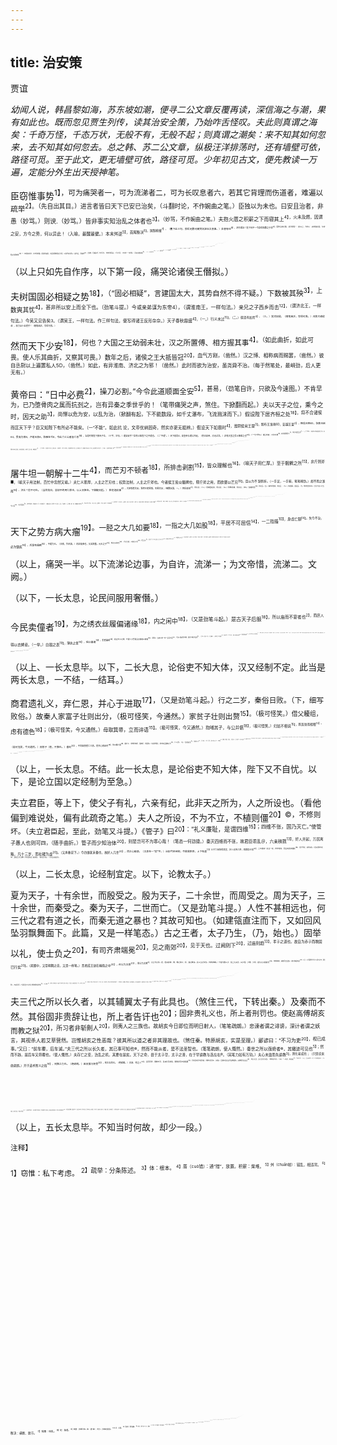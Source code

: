 ```yaml
---
---
---
```

title: 治安策
---



贾谊

*幼闻人说，韩昌黎如海，苏东坡如潮，便寻二公文章反覆再读，深信海之与潮，果有如此也。既而忽见贾生列传，读其治安全策，乃始咋舌怪叹。夫此则真谓之海矣：千奇万怪，千态万状，无般不有，无般不起；则真谓之潮矣：来不知其如何忽来，去不知其如何忽去。总之韩、苏二公文章，纵极汪洋排荡时，还有墙壁可依，路径可觅。至于此文，更无墙壁可依，路径可觅。少年初见古文，便先教读一万遍，定能分外生出天授神笔。*

臣窃惟事势<sup>1】，可为痛哭者一，可为流涕者二，可为长叹息者六，若其它背理而伤道者，难遍以疏举<sup>2】。（先自出其目。）进言者皆曰天下已安已治矣，（斗翻时论，不作婉曲之笔。）臣独以为未也。曰安且治者，非愚（妙骂。）则谀.（妙骂。）皆非事实知治乱之体者也<sup>3】。（妙骂，不作婉曲之笔。）夫抱火厝之积薪之下而寝其上<sup>4】，火未及燃，因谓之安，方今之势，何以异此！（入喻，最醒最健。）本末舛逆<sup>5】，首尾衡决<sup>6】，国制抢攘<sup>7】，（叠下此三句，即后无数可痛哭流涕长太息事。）非甚有纪<sup>8】，胡可谓治！陛下何不一令臣得孰数之于前<sup>9】，因陈治安之策，试详择焉！（此以上，为序。）
夫射猎之娱，与安危之机孰急<sup>10】？（恭俭如文帝，乃不免射猎。然此非谏猎，乃是请得射猎之少间，以自毕其说也。）使为治，劳智虑<sup>11】，苦身体，乏钟鼓之乐，勿为可也。（笔势轩翥而起。）乐与今同，（四字妙！一何轩翥。）而加之诸侯轨道<sup>12】，（一。）兵革不动<sup>13】3，（二。）民保首领<sup>14】，（三。）匈奴宾服<sup>15】，（四。）四荒乡风<sup>16】，（五。）百姓素朴，（六。）狱讼衰息。（七。）大数既得<sup>17】，则天下顺治，（八。）海内之气，清和咸理<sup>13】，（九。）生为明帝，没有明神<sup>19】，（十。）名誉之美，垂于无穷。（十一。）礼祖有功而宗有德<sup>20】，使顾成之庙称为太宗<sup>20】，上配太祖<sup>2】，与汉亡极<sup>2】。（十二。此十二句，皆承“乐与今同”“而加之”，成一句。）建久安之势，成长治之业，以承祖庙<sup>20】，以奉六亲<sup>2】，至孝也；（重将十二句结束作三段。此一段。）以幸天下<sup>20】，以育群生<sup>2】，至仁也；（此二段。）立经陈纪，轻重同得<sup>20】，后可以为万世法程<sup>3】，虽有愚幼不肖之嗣<sup>3】，犹得蒙业而安，至明也。（此三段。）以陛下之明达，（此句，许陛下。）因使少知治体者得佐下风<sup>3】，致此非难也。（此句，自许。）其具可素陈于前<sup>3】，愿幸无忽。（序已毕。下特恐忽之，故再高自许。）臣谨稽之天地<sup>5】，验之往古，按之当今之务，日夜念此至孰也<sup>5】，虽使禹舜复生，为陛下计，亡以易此。

（以上只如先自作序，以下第一段，痛哭论诸侯王僭拟。）

夫树国固必相疑之势<sup>18】，（“固必相疑”，言建国太大，其势自然不得不疑。）下数被其殃<sup>3】，上数爽其忧<sup>4】，甚非所以安上而全下也。（劲笔斗提。）今或亲弟谋为东帝4），（谓淮南王，一样句法。）亲兄之子西乡而击<sup>12】，（谓济北王，一样句法。）今吴又见告矣3。（谓吴王，一样句法。作三样句法，便写得诸王反形杂杂。）天子春秋鼎盛<sup>4】，（一。）行义未过<sup>15】，（二。）德泽有加焉<sup>4】，（三。）犹尚如是，（随笔曲折，写得可畏。）况莫大诸侯<sup>4】，权力且十此者乎！（随笔曲折，写得可畏。）

然而天下少安<sup>18】，何也？大国之王幼弱未壮，汉之所置傅、相方握其事<sup>4】。（如此曲折，如此可畏。使人乐其曲折，又察其可畏。）数年之后，诸侯之王大抵皆冠<sup>20】，血气方刚，（凿然。）汉之博、相称病而赐罢，（凿然。）彼自丞尉以上遍置私人5D，（凿然。）如此，有异淮南、济北之为邪！（凿然。）此时而欲为治安，虽尧舜不治。（每于然笔处，最峭劲，后人更无有。）

黄帝曰：“日中必费<sup>2】，操刀必割。”今令此道顺面全安<sup>5】，甚易，（劲笔自许，只欲及今速图。）不肯早为，已乃堕骨肉之属而抗刭之，岂有异秦之季世乎的！（笔带痛哭之声，煞住。下掀翻而起。）夫以天子之位，乘今之时，因天之助<sup>3】，尚惮以危为安，以乱为治，（掀翻有起，下不能数段，如千丈瀑布，飞流溅沫而下。）假设陛下居齐桓之处<sup>18】，将不合诸侯而匡天下乎？臣又知陛下有所必不能矣。（一“不能”。如此抗
论，文帝优纳固奇，然实亦更无抵辨。）假设天下如曩时<sup>4】，淮阴侯尚王楚<sup>3】，黥布王淮南6D，彭越王梁<sup>2】，韩信王韩63，张敖王赵64，贯高为相6，卢绾王燕6，陈豨在代6，令此六七公者皆亡恙<sup>18】，当是时而陛下即天子位，（十字，冷句。）能自安乎？臣有以知陛下之不能也。（二“不能”。）天下殺乱6，高皇帝与诸公并起，（忽论高帝，亦无过文。）非有仄室之势以豫席之也<sup>20】。（一“也”押句。）诸公幸者，乃为中涓<sup>11】，其次虚得舍人<sup>7】，材之不逮至远也<sup>7】。（二“也”押句。）高皇帝以明圣威武即天子位，割膏腴之地以王诸公，多者百余城，少者乃三四十县，德至渥也<sup>14】，（三“也”押句。）然其后十年之间，反者九起7。（引高帝毕。）陛下之与诸公，非亲角材而臣之也四，又非身封王之也，自高皇帝不能以是一岁为安，故臣知陛下之不能也。（三“不能”。）然尚有可诿者，日疏<sup>18】，臣请试言其亲者<sup>19】。（此又忽作过文。）假令悼惠王王齐8，元王王楚，中子王赵，幽王王淮阳8，共王王梁，灵王王燕<sup>6】，厉王王淮南<sup>4】，六七贵人皆无恙，当是时陛下即位，能为治乎？（有意无意，谓与前同亦得，谓不与前同亦得。）臣又知陛下之不能也。（四“不能”，煞住。下掀翻再起。）若此诸王，虽名为臣，实皆有布衣昆弟之心，（句。说诸王心事，可畏也。）虑亡不帝制而天子自为者。（句。说诸王所为，可畏也。）擅爵人，（细细写，一。）赦死罪，（二。）甚者或戴黄屋<sup>20】，（三。）汉法令非行也<sup>3】。虽行不轨如厉王者，令之不肯听，召之安可致乎！（四。）幸而来至，法安可得加！（五。）动一亲戚，天下圜视而起<sup>3】，陛下之臣虽有悍如冯敬者<sup>20】，适启其口<sup>5】，匕首已陷其匈矣<sup>16】。（五句，细写天子“自为”句，此又细写第五句。）陛下虽贤，谁与领此？故疏者必危，亲者必乱，已然之效也<sup>18】。（再煞住。下掀翻再起。）其异姓负强而动者，汉已幸胜之矣，（随笔曲折。）又不易其所以然<sup>2】。同姓袭是迹而动<sup>18】，既有征矣圃。（随笔曲折。）其势尽又复然，殃祸不变，未知所移<sup>18】，（随笔曲折。）明帝处之尚不能以安，后世将如之何！（随笔曲折。）

屠牛坦一朝解十二牛<sup>4】，而芒刃不顿者<sup>18】，所排击剥割<sup>15】，皆众理解也<sup>16】。（喻天子用仁厚。）至于髋髀之所<sup>15】，非斤则斧■，（喻天子用法制，百忙中忽然又喻。）夫仁义恩厚，人主之芒刃也；权势法制，人主之斤斧也。今诸侯王皆众髓髀也，释斤斧之用，而欲婴以芒刃<sup>19】，臣以为不
缺则折。（一手议，一手喻，笔笔峭劲。）胡不用之淮南<sup>18】、济北？势不可也。（当百抢白，言胡不终用仁厚也，以上又煞住。下掀翻又起。）
臣窃迹前事<sup>4】，大抵强者先反，淮阴王楚最强，则最先反；（细数反国，一。）韩信依胡<sup>11】，则又反；（二。）贯高因赵资，则又反；（三。）陈稀兵精，则又反；（四。）彭越用梁<sup>15】，则又反。（五。）黥布用淮南，则又反；（六。）卢绾最弱，最后反。（七。笔态拉拉杂杂。）长沙乃在二万五千户耳<sup>14】，功少而最完<sup>15】，势疏而最忠，非独性异人也，亦形势然也。（细数反围，忽带写一不反者，反复，乃益明。）曩令樊、郦、绛、灌据数十城而王<sup>14】，今虽以残亡可也四。（承上七国，反复甚明。）令信、越之伦，列为彻侯而居<sup>1】，虽至今存可也。（此承“长沙”，反复甚明。）然则天下之大计可知已。（劲笔一总。）欲诸王之皆忠附，则莫若令如长沙王；欲臣子之勿葅醢<sup>18】，则莫若令如樊、郦等；（再煞住。下掀翻再起。）欲天下之治安，莫若众建诸侯而少其力。（劲笔斗起。）力少则易使以义<sup>18】，国小则亡邪心。令海内之势，如身之使臂，臂之使指，莫不制从<sup>20】，诸侯之君，不敢有异心，辐凑并进而归命天子<sup>12】，虽在细民，且知其安，故天下咸知陛下之明。（“天下威知明”，一。）割地定制，令齐、赵、楚各为若干国，使悼惠王、幽王、元王之子孙毕以次各受祖之分地，地尽而止，及燕、梁它国皆然。其分地众而子孙少者，建以为国，空而置之，须其子孙生者<sup>13】，举使君之<sup>15】。诸侯之地其削颇人汉者<sup>18】，为徙其侯国及封其子孙也<sup>17】，所以数偿之四，一寸之地，一人之众，天下无所利焉，诚以定治而已，故天下咸知陛下之廉。（“天下咸知廉”，二。）地制一定，宗室子孙莫虑不王，下无倍畔之心园，上无诛伐之志，故天下咸知陛下之仁。（“天下咸知仁”，三。）法立而不犯，令行而不逆，贯高、利几之谋不生<sup>14】，柴奇、开章之计不萌<sup>20】，（二人，与淮南反者。）细民乡善，大臣致顺®，故天下咸知陛下之义。（“天下威知义”，四。）卧赤子天下之上而安母，植遗腹<sup>18】，朝委裘<sup>2】，而天下不乱，当时大治，后世诵圣<sup>14】。（“后世诵圣”，五。）一动而五业附®，陛下谁惮而久不为此。（又然住。）

天下之势方病大瘤<sup>19】。一胫之大几如要<sup>18】，一指之大几如股<sup>18】，平居不可屈信<sup>14】，一二指搐<sup>10】，身虑亡聊<sup>14】。失今不治，必为锢疾<sup>18】，后虽有扁鹊<sup>16】，不能为已。（又喻，作余波。）病非徒瘴也，又苦跌盭。元王之子<sup>10】，帝之从弟也<sup>16】；今之王者，从弟之子也<sup>18】。惠王之子<sup>3】，亲兄子也；今之王者，兄子之子也<sup>20】。亲者或亡分地以安天下<sup>12】，疏者或制大权以偪天子<sup>5】，臣故曰非徒病瘇也，又苦蹊整。（又喻，再作余波。）可痛哭者，此病是也。（后世五等诸侯论，及封建诸论，俱从此翻出。然皆有其议论，无其笔墨。信乎！无墙壁可依，无路径可觅。）

（以上，痛哭一半。以下流涕论边事，为自许，流涕一；为文帝惜，流涕二。文阙。）

（以下，一长太息，论民间服用奢僭。）

今民卖僮者<sup>19】，为之绣衣丝履偏诸缘<sup>18】，内之闲中<sup>18】，（又是劲笔斗起。）是古天子后服<sup>18】，所以庙而不宴者也<sup>2】，而庶人得以衣婢妾。（一举。）白縠之表<sup>19】，薄纨之里<sup>18】，缉以偏诸<sup>14】，美者黼绣<sup>18】，是古天子之服，今富人大贾嘉会召客者以被墙<sup>16】。（再举。）古者以奉一帝一后而节适<sup>14】，今庶人屋壁得为帝服，倡优下贱得为后饰<sup>6】，（三举。只是一句，凡三番举，）然而天下不屈者<sup>14】，殆未有也。（笔一落。）且帝之身自衣皂绨<sup>14】，而富民墙屋被文绣<sup>10】；天子之后以缘其领，庶人糵妾缘其履<sup>18】；（一笔既落，却又再举，只是心甚不然，故也。）此臣所谓舛也。（笔又落。）夫百人作之不能衣一人，欲天下亡寒，胡可得也？（疏奇笔。）一人耕之，十人聚而食之，欲天下无饥，不可得也。（疏奇笔。）饥寒切于民之肌肤，欲其无为奸邪，不可得也。（疏奇之甚，不必多笔。）国已屈矣，盗贼直须时耳四，（妙！）然而献计者曰“毋动”
<sup>17】，（真有此一辈人，此一辈语。）为大耳<sup>18】。（此特大言耳。）夫俗至大不敬也<sup>18】，至亡等也<sup>18】，至冒上也<sup>18】，进计者犹曰“毋为”
<sup>15】，可为长太息者此也。

（以上、一长太息毕。以下，二长大息，论俗吏不知大体，汉又经制不定。此当是两长太息，一不结，一结耳。）

商君遗礼义，弃仁恩，并心于进取<sup>17】，（又是劲笔斗起。）行之二岁，秦俗日败。（下，细写败俗。）故秦人家富子壮则出分，（极可怪笑，今通然。）家贫子壮则出赘<sup>15】。（极可怪笑。）借父耰组，虑有德色<sup>18】；（极可怪笑，今又通然。）母取箕帚，立而谇语<sup>15】。（极可怪笑，今又通然。）抱哺其子，与公并倨<sup>18】，（极可怪笑。）妇姑不相说<sup>15】，则反唇而相稽<sup>13】。（极可怪笑，今又通然。）其慈子（慈，不教也。）耆利<sup>20】，不同禽兽者亡几耳。然并心而赴时<sup>18】，犹曰蹶六国<sup>18】，兼天下。（劲笔作曲折，最曲折，却最劲。）功成求得矣，终不知反廉愧之节<sup>19】，仁义之厚。（句。）信并兼之法<sup>11】，遂进取之业<sup>18】，天下大败；（句。下五句，注此“大败”二字。）众掩寡<sup>19】，智欺愚，勇威怯，壮凌衰，，其乱至矣。（天下大败也。）是以大贤起之<sup>19】，威震海内，德从天下<sup>19】（煞上秦俗之败，以下转笔，言不意汉终仍之。）曩之为秦者，今转而为汉矣。然其遗风余俗，犹尚未改。（转笔只是劲。）今世以侈靡相竞<sup>17】，而上亡制度，弃礼谊®，捐廉耻，日甚，可谓月异而岁不同矣。（“月异而岁不同”，只是写“日甚”。）逐利不耳，虑非顾行也，（只计利与否耳，其念虑不顾行之善恶也。写极，下皆细细写极。）今其甚者杀父兄矣。（一。）盗者剟寝户之帘<sup>19】，（二。）搴两庙之器，（三。）白昼大都之中剽吏而夺之金<sup>4】。（四。）矫伪者出几十万石粟<sup>20】，（五，几，将及也。）赋六百余万钱乘传而行郡国，（六。）此其无行义之尤至者也。（一句煞。）而大臣特以簿书不报<sup>20】，期会之间，以为大故。（以细故为大故，千古同笑。）至于俗流失®，世败坏，因恬而不知怪<sup>19】，虑不动于耳目，以为是适然耳<sup>20】。（千古同笑。）夫移风易俗，使天下回心而乡道，类非俗吏之所能为也<sup>20】，（竟骂大臣是俗吏。）俗吏之所务，在于刀笔筐箧<sup>20】，而不知大体。（确，确。何足骂？何足杀？）陛下又不自忧，窃为陛下惜之。（独责文帝，妙！便隐隐是自许，想此已是一太息。）

（以上，一长太息。不结。此一长太息，是论俗吏不知大体，陛下又不自忧。以下，是论立国以定经制为至急。）

夫立君臣，等上下，使父子有礼，六亲有纪，此非天之所为，人之所设也。（看他偏到难说处，偏有此疏奇之笔。）夫人之所设，不为不立，不植则僵<sup>20】©，不修则坏。（夫立君臣起，至此，劲笔又斗提。）《管子》曰<sup>20】：“礼义廉耻，是谓四维<sup>15】；四维不张，国乃灭亡。”使管子愚人也则可四，（随手曲折。）管子而少知治体<sup>20】，则是岂可不为寒心哉！（笔态一何劲捷。）秦灭四维而不张，故君臣乖乱＠，六亲秧戮<sup>13】，奸人并起，万民离叛，凡十三岁，而社稷为虚<sup>20】。（又承秦说下。）今四维犹未备也，故奸人几幸<sup>20】，而众心疑惑。（太息在一“犹”字。）岂如今定经制，令君君臣臣，上下有差<sup>13】父子六亲各得其宜，奸人无所几幸，而群臣众信<sup>20】，上不疑惑！此业一定，世世常安，而后有所持循矣<sup>18】。（及今早定，其利如此。）若夫经制不定<sup>18】，是犹度江河亡维楫，中流而遇风波，船必覆矣。（喻不及今旱定。）可为长太息者此也。

（以上，二长太息，论经制宜定。以下，论教太子。）

夏为天子，十有余世，而殷受之。殷为天子，二十余世，而周受之。周为天子，三十余世，而秦受之。秦为天子，二世而亡。（又是劲笔斗提。）人性不甚相远也，何三代之君有道之长，而秦无道之暴也？其故可知也。（如建瓴直注而下，又如回风坠羽飘舞面下。此篇，又是一样笔态。）古之王者，太子乃生，（乃，始也。）固举以礼，使士负之<sup>20】，有司齐肃端冕<sup>20】，见之南郊<sup>20】，见于天也。过阙则下<sup>20】，过庙则趋<sup>13】，孝子之道也。故自为赤子而教固已行矣<sup>20】。（疏朝中，又带翔舞之态，又是一样笔。）昔者成王幼在襁抱之中<sup>20】，召公为太保<sup>20】，周公为太傅<sup>2】，太公为太师。保，保其身体；傅，傅之德义；师，道之教训。此三公之职也。（笔笔疏朗。）于是为置三少，皆上大夫也，曰少保、少傅，少师，是与太子宴者也<sup>20】。（笔笔疏朗，如随手自注然。）故乃孩提有识<sup>20】.三公、三少固明孝仁礼义以道习之四，逐去邪人，不使见恶行。于是皆选天下之端士孝悌博闻有道术者<sup>14】，以卫翼之<sup>19】，使与太子居处出入。故太子乃生而见正事，闻正言，行正道，左右前后皆正人也。夫习与正人居之<sup>14】，不能毋正，犹生长于齐不能不齐言也；习与不正人居之，不能毋不正，犹生长于楚之地不能不楚言也。（一何疏朗之至，意所欲说，笔随自到，后贤多读如此文，岂复有关膈之病耶？）故择其所書，必先受业，乃得尝之<sup>20】；择其所乐，必先有习，乃得为之。孔子曰：“少成若天性<sup>20】，习贯成自然<sup>2】。”（此一段，“太子少时”。）及太子少长，知妃色<sup>20】，则人于学。学者，所学之官也<sup>20】。（随手自注。）《学礼》曰：“帝入东学，上亲而贵仁■，则亲疏有序而恩相及矣；帝入南学，上齿而贵信，则长幼有差而民不诬矣，帝入西学，上贤而贵德，则圣知在位而功不遗矣；帝入北学，上贵而尊爵，则贵贱有等而下不除矣；帝入太学，承师问道<sup>20】，退习而考于太傅<sup>2】，太傅罚其不则而匡其不及<sup>18】，则德智长而治道得矣。此五学者既成于上，则百姓黎民化辑于下矣。
<sup>20】”（只是疏朗。此一段，“太子少长时”。）及太子既冠成人，免于保、傅之严，则有记过之史<sup>20】，彻膳之宰＠，进善之旌＠，诽谤之木<sup>18】，敢谏之鼓<sup>20】。瞽史诵诗，工诵箴谏＠，大夫进谋，士传民语，习与智长<sup>20】，故切而不魏®；化与心成，故中道若性<sup>20】。（只是疏蚏。此一段，太子“既冠成人”。）三代之礼，春朝朝日四，秋暮夕月四，所以明有敬也；春秋人学，坐国老，执酱而亲馈之<sup>20】，所以明有孝也；行以鸾和<sup>20】，步中《采齐》，趣中《肆夏》<sup>18】，所以明有度也其于禽兽，见其生不食其肉，闻其声不食其肉，故远庖厨，所以长恩<sup>15】，且明有仁也。

夫三代之所以长久者，以其辅翼太子有此具也。（煞住三代，下转出秦。）及秦而不然。其俗固非贵辞让也，所上者告讦也<sup>20】；固非贵礼义也，所上者刑罚也。使赵高傅胡亥而教之狱<sup>20】，所习者非斩劓人<sup>20】，则夷人之三族也。故胡亥今日即位而明日射人，（笔笔疏朗。）忠谏者谓之诽谤，深计者谓之妖言，其视杀人若艾草营然。岂惟胡亥之性恶哉？彼其所以道之者非其理故也。（煞住秦。特原胡亥，实是至理。）鄙谚曰：“不习为吏<sup>20】，视已成事。”又曰：“前车覆，后车诚。”夫三代之所以长久者，其已事可知也®，然而不能从者，是不法圣智也。（笔笔疏朗，使人慨然。）秦世之所以亟绝者®，其辙迹可见也<sup>5】；然而不韪，是后车又将覆也。（使人慨然。）夫存亡之变，治乱之机，其要在是矣。天下之命，县于太子행，太子之善，在于早谕教与选左右®。（其笔力如有万钧。）夫心未滥而先谕教<sup>3】，则化易成也；（只是说来绝疏朗。）开于道术智义之指<sup>19】，则教之力也。（绝疏朗。）若其服习积贯<sup>20】，则左右而已。（绝疏朗。）夫胡、粤之人<sup>20】，生而同声，耆欲不异，及其长而成俗，累数译而不能相通<sup>14】，行有虽死而不相为者，则教习然也®。（又喻。）臣故日选左右早谕教最急。夫教得而左右正<sup>18】，则太子正矣，太子正而天下定矣。（笔笔有万钧力。）书曰：“一人有庆，兆民赖之<sup>2】。”此时务也。
（以上，三长太息毕。以下，论当审定取舍。）
凡人之智，能见已然，不能见将然<sup>18】。（又是劲笔斗提。）夫礼者禁于将然之前，而法者禁于已然之后，是故法之所用易见，而礼之所为生难知也<sup>18】。（此篇又作最晓畅、最斩截之笔。）若夫庆赏以劝善，刑罚以惩恶，先王执此之政，坚如金石，行此之令，信如四时，据此之公，无私如
天地耳，岂顾不用哉器？（随手作如许大折。）然而曰礼云礼云者，贵绝恶于未萌，而起教于微眇<sup>20】，使民日迁善远罪，而不自知也。（大折大落，笔力斩然。）孔子曰：“听讼<sup>18】，吾犹人也，必也使毋讼乎！”为人主计者，莫如先审取舍<sup>20】；取舍之极定于内<sup>18】，而安危之萌应于外矣。（一路行文，如已完，如又未完，滚滚随手而出。）安者非一日而安也，危者非一日而危也，皆以积渐然<sup>20】，不可不察也。（上言取舍定而安危应，今先承“安危”，下又承“取舍”，总皆随手滚滚而出之文。）人主之所积，在其取舍。以札义治之者，积礼义；以刑罚治之者，积刑罚。刑罚积而民怨背<sup>13】，礼义积而民和亲。（斩斩截截，最为晓畅！）故世主欲民之善同，而所以使民善者或异<sup>13】。或道之以德教<sup>18】，或驱之以法令。道之以德教者，德教洽而民气乐®；驱之以法令者，法令极而民风哀<sup>13】。哀乐之感，祸福之应也。（斩斩截截，最为晓畅。）秦王之欲尊宗庙而安子孙，与汤武同，然而汤武广大其德行，六七百岁而弗失，秦王治天下，十余岁则大败。此无它故矣，汤武之定取舍审而秦王之定取舍不审矣<sup>15】。（只是不审，妙！妙！）夫天下，大器也。今人之置器，置诸安处则安，置诸危处则危。天下之情与器亡以异，在天子之所置之。汤武置天下于仁义礼乐，而德泽洽<sup>10】，禽兽草木广裕<sup>18】，德被蛮貊四夷<sup>15】，累子孙数十世<sup>15】，此天下所共闻也。（“共闻”，妙！）秦王置天下于法令刑罚，德泽亡一有，而怨毒盈于世，下憎恶之如仇雠，祸几及身，子孙诛绝，此天下之所共见也。（“共见”，妙！最晓畅，最斩裁。）是非其明效大验邪！（已结过。下更切嘱，作余波。）人之言曰：“听言之道，必以其事观之，则言者莫敢妄言。”今或言礼谊之不如法令，教化之不如刑罚，人主胡不引殷、周、秦事以观之也？
（以上，四长太息毕。以下，论优礼大臣。）
人主之尊譬如堂，群臣如陛<sup>2】，众庶如地。故陛九级上，廉远地<sup>18】，则堂高；陛亡级，廉近地，则堂卑<sup>16】。高者难攀，卑者易陵<sup>18】，理势然也。（又是劲笔斗提。）故古者圣王，制为等列，内有公卿大夫士，外有公侯伯子男，然后有官师小吏，延及庶人，等级分明，而天子加焉<sup>18】，故其尊不可及也。（此篇，又多作重叠周折之笔，却如逐段并不可少。）里谚曰<sup>18】：“欲投鼠而忌器。”此善喻也。鼠近于器，尚惮不投，恐伤其器，况
于贵臣之近主乎！（随手入喻。）廉耻节礼以治君子，故有赐死而亡戮辱<sup>18】。是以黥劓之罪不及大夫，以其离主上不远也。（逐段如了如不了。）礼不敢齿君之路马<sup>20】，蹴其刍者有罚<sup>13】；见君之几杖则起，遭君之乘车则下四，入正门则趋；君之宠臣虽或有过，刑戮之罪不加其身者，尊君之故也。此所以为主上豫远不敬也<sup>18】，所以体貌大臣而厉其节也<sup>18】。（逐段如了不了，皆作重叠周折之文。连用“所以”字作态。）今自王侯三公之贵<sup>20】，皆天子之所改容而礼之也，古天子之所谓伯父、伯舅也，而令与众庶同黥、劓、髡、刖、笞、码、弃世之法，然则堂不亡陛乎？被戮辱者不泰迫乎<sup>10】？廉耻不行，大臣无乃握重权、大官而有徒隶亡耻之心乎（连用“乎”字作态，笔笔如了不了。）夫望夷之事<sup>20】，二世见当以重法者<sup>10】，投鼠不忌器之习也<sup>18】。（随手忽入秦二世。）
臣闻之，履虽鲜不加于枕<sup>16】，冠虽敝不以苴履<sup>18】。夫尝已在贵宠之位，天子改容而体貌之矣，吏民尝俯伏以敬畏之矣，今而有过，帝令废之可也，退之可也，赐之死可也，灭之可也；若夫束缚之，系渠之，输之司寇，编之徒官<sup>18】，司寇小吏置骂而榜笞之<sup>3】，殆非所以令众庶见也。，（笔笔如了不了，连用“矣”字，连用“可也”字，连用“之”字，作态。）夫卑贱者习知尊贵者之一旦吾亦乃可以加此也，非所以习天下也<sup>20】，非尊尊贵贵之化也四。夫天子之所尝敬<sup>18】，众庶之所尝宠，死面死耳，贱人安宜得如此顿辱之哉<sup>10】！（如了不了，连用“非”字作态。）
豫让事中行之君，智伯伐而灭之<sup>19】，移事智伯。及赵灭智伯，豫让衅面吞炭<sup>13】，必报襄子<sup>19】，五起而不中。人问豫子<sup>20】，豫子曰：“中行众人畜我<sup>20】，我故众人事之；智伯国士遇我®，我故国士报之。”故此一豫让也，反君事仇，行若狗彘，已而抗节致忠，行出乎列士，人主使然也。（随手忽入豫让。）故主上遇其大臣如遇犬马，彼将犬马自为也；如遇官徒，彼将官徒自为也。顽顿无耻的，集诟（音歌后。）亡节<sup>20】，廉耻不立，且不自好，苟若而可<sup>10】，故见利则逝<sup>2】，见便则夺。主上有败，则因而挺之矣®；主上有患，则吾苟免而己<sup>17】，立而观之耳；有便我身者，则欺卖而利之耳<sup>2】。人主将何便于此？（为人臣，岂宜有此？然描写尽情，最是耸听。）群下至众®，而主上至少也，所托财器职业者粹于群下也<sup>18】。俱亡耻，俱苟妄<sup>20】，则主上最病<sup>20】。（重重叠叠，周周折折，
只是刑不至大夫一句，却说出如许多事情。）故古者礼不及庶人，刑不至大夫，所以厉宠臣之节也。古者大臣有坐不廉而废者<sup>20】，不谓不廉，曰：“簠簋不饰<sup>13】；”汙坐秽淫乱男女亡别者，不曰汙秽，曰：“帷薄不修<sup>17】。”坐罢软不胜任者<sup>20】，不谓罢软，曰：“下官不职<sup>2】。”故贵大臣定有其罪矣，犹未斥然正以呼之也®，尚迁就而为之讳也。（周周折折，写得最尽。）故其在大谴大何之域者<sup>2】，闻谴何则白冠牦缨，盘水加剑，造请室而请罪耳，上不执缚系引而行也。其有中罪者，闻命而自弛，上不使人颈戾而加也。其有大罪者，闻命则北面再拜，跪而自裁<sup>20】，上不使捽抑而刑之也<sup>18】，曰：“子大夫自有过耳！吾遇子有礼矣。”（周周折折，写得最尽。）遇之有礼，故群臣自喜，婴以廉耻<sup>18】，故人矜节行<sup>15】。上设廉耻礼义以遇其臣，而臣不以节行报其上者，则非人类也。故化成俗定<sup>20】，则为人臣者主耳忘身®，国耳忘家，公耳忘私，利不苟就，害不苟去，唯义所在<sup>20】。上之化也，故父兄之臣诚死宗庙<sup>19】、法度之臣诚死社稷<sup>18】，辅翼之臣诚死君上，守圆扞敌之臣诚死城郭封疆＠。故曰圣人有金城者，比物此志也。彼且为我死，故吾得与之俱生；彼且为我亡，故吾得与之俱存；夫将为我危，故吾得与之皆安。顾行面忘利<sup>15】，守节而仗义，故可以托不御之权<sup>18】，可以寄六尺之孤。此厉廉耻行礼谊之所致也，主上何丧焉！（前曰主上“最病”，此曰主上“何丧”焉，使自决择也。）此之不为.而顾彼之久行®，故日可为长太息者此也。

（以上，五长太息毕。不知当时何故，却少一段。）

<sup>注释】

<sup>1】窃惟：私下考虑。
<sup>2】疏举：分条陈述。
<sup>3】体：根本。
<sup>4】厝（cuò错）：通“措”，放置。积薪：柴堆。
<sup>5】舛（chuǎn喘）：错乱，相违背。
<sup>6】衡决：横断、脱节。
<sup>7】抢攘：纷乱。
<sup>8】纪：条理。
<sup>9】孰数：详细列举。孰：通“熟”，充分、详细的意思。
<sup>10】机：关键。
<sup>11】劳智虑：犹伤脑筋。
<sup>12】轨道：遵守法纪。轨：遵循。
<sup>13】兵革：兵器和盔甲。这里指战事。
<sup>14】首领：头和颈，引申为生命。
<sup>15】宾服：指诸侯按时入贡朝见天子。
<sup>16】四荒：四方边远的地方。乡风：归顺的意思。乡：通“向”。
<sup>17】大数：大计。指治国的大计。
<sup>18】清和：清平和谐。咸理：都合理。
<sup>19】没：通“殁”，去世。
<sup>20】礼祖有功面宗有德：意为《周礼》上说，作为开国的国君要有功，作为继业君主要有德。祖：始，指始君。
<sup>21】顾成之庙：汉文帝自己造的庙，在长安城南。太宗：是汉文帝的庙号。
<sup>22】太祖：开国皇帝的称号，也是刘邦的庙号。此句意为汉文帝的功业配得上汉高祖刘邦。
<sup>23】亡极：没有止境。
<sup>24】祖庙：指刘邦的基业。
<sup>25】奉：奉养。六亲：指父、母、兄、弟、妻、子。
<sup>26】幸：造橸。
<sup>27】育群生：养育万物。
<sup>28】立经：确立准则。陈纪：颁市纲纪。
<sup>29】轻重，犹主次，缓急。同得：都处理得宜。
<sup>30】法程：法式、榜样。
<sup>31】嗣：后代。
<sup>32】蒙业：承受祖业。
<sup>33】少知治体者：稍许懂得治国道理的人。得佐下风：能在下面辅助。
<sup>34】具：办法。素陈：原原本本地陈述。
<sup>35】稽之天地：指考察自然和社会。
<sup>36】孰：通“熟”，成熟。
<sup>37】易：改。
<sup>38】树国：建立诸侯国。固：强大。相疑；互相猜疑。
<sup>39】数（shuò朔）：屡次。被：受。殃：祸害。
<sup>40】上：指皇帝。爽：伤，忧思。忧：患难。
<sup>41】亲弟谋为东帝：指汉文帝弟淮南王刘长，于文帝六年（公元前174年）勾结匈奴谋反。因其封地淮南在长安东面，所以说谋为东帝。
<sup>42】来兄之子西乡而击：指汉文帝兄悼惠王刘肥的儿子济北王刘兴居，于文帝三年（公元前177年），乘文帝去太原抗击匈奴，企图袭取荥阳。
<sup>43】今吴又见告矣：指汉高祖刘邦的侄子吴王刘濞，在封国内铸钱、煮盐，招纳天下亡人，扩张其势力，被人告发。
<sup>44】春秋鼎盛：犹言年龄正当盛年。
<sup>45】过：过错。
<sup>46】德泽：恩惠。
<sup>47】莫大：犹最大。
<sup>48】少安：比较安宁。
<sup>49】傅、相：即太傅和相国，是汉中央王朝派往诸侯王国辅佐的最高行政长官。
<sup>50】冠，古时男子二十岁举行冠礼，而天子、诸侯则十二岁进行冠礼。
<sup>51】丞尉：指县丞和县尉。
<sup>52】焚（wèi卫）：曝晒。这句是说太阳当头赶快晒。全句意为要抓紧时机。引文见《六韬·守土》。
<sup>53】道：指机不可失的道理。顺：顺利推行。全安：指安上全下。
<sup>54】巳乃：以后就。莖（huī灰）：通“隳”，毁坏。抗刭：指杀头。
<sup>55】季世：末世。
<sup>56】因：依靠。
<sup>57】惮：害怕、顾虑。以危为安：把危险当作安全。
<sup>58】居齐桓之处：处在齐桓公的地位。
<sup>59】妻：从前。指汉高祖统一天下的时候。
<sup>60】淮阴侯：指韩信。刘邦大将，初封齐王，又改封楚王，后降为淮阴侯。公元前196年，与陈稀勾结谋反，为吕后所杀。王楚：统治着的楚地。在今江苏铜山县、徐州市一带。
<sup>61】黥布：即英布，汉初封为淮南王。于高相十一年（公元前196年）发动叛乱，被杀。淮南：在今安徽淮南市、寿县一带。
<sup>62】彭越：字仲。汉初封为梁王，于高祖十一年（公元前196年），因反叛被杀。梁：在今河南商丘一带。
<sup>63】韩信：指韩王佶，战国时韩襄王的后代，汉初封为韩王。于高祖七年（公元前200年）投降匈奴，反叛汉朝，被杀。韩：在今河南禹县、新郑一带。
<sup>64】张敖：汉高祖的女婿，继父张耳为赵王，因他的国相贯高谋刺高祖，被降为宣平侯。赵：在今河北邯郸一带。
<sup>65】贯高：赵王张敖的国相，因谋刺高祖，被捕自杀。
<sup>66】卢绾（wǎn碗）：汉初封为燕王，于高祖十二年，勾结匈奴反叛，并逃奔匈奴，被封为东胡卢王，死在匈奴。燕：在今北京一带。
<sup>67】陈稀（xī西）：汉初封为阳夏侯，统帅赵、代两地军队。于高祖十年，勾结匈奴反汉，自立为代王，兵败自杀。代：今河北蔚县一带。
<sup>68】亡恙：没有疾病，即健在的意思。
<sup>69】毅乱：混乱。
<sup>70】仄室：古代卿大夫的妾所生的儿子为侧室。仄：通“侧”。仄室之势：指很小的权势。豫：通“预”，预先。席：依靠、凭借。这句意为预先并没一点势力作依靠。
<sup>71】中涓：皇帝贴身的侍从官。指倚重的大臣。
<sup>72】廑：通“仅”，才。舍人：供奉宫中的近侍官员。
<sup>73】逮：及。这句是说他们的才能远远不及刘邦。
<sup>74】渥：优厚。
<sup>75】反者九起：指踪布、彭越、韩王信、户绾、陈豨、韩信、贯高以及公元前202年臧茶、利己的反叛，共为九起。
<sup>76】角材：较量才能的高低。
<sup>77】诿：推托。
<sup>78】疏：疏远。指与异姓王的关系不亲。
<sup>79】亲者：指同姓王。
<sup>80】悼惠王：刘邦的儿子刘肥，封为齐王，谥悼惠。
<sup>81】元王：刘邦的弟弟刘交，封为楚王，谥元。
<sup>82】中子：刘邦的儿子刘如意，封为赵王，谥隐。
<sup>83】幽王：刘邦的儿子刘友，封为淮阳王，谥凿。
<sup>84】共（gōng恭）王：刘邦的儿子刘恢，封为梁王，谥恭。
<sup>85】灵王：刘邦的儿子刘建，封为燕王，谥灵。
<sup>86】厉王：刘邦的儿子刘长，封为淮南王。
<sup>87】布衣：平民，这里是“一般”的意思。这句意为：其实都把与天子的关系看作一般的兄弟关系。
<sup>88】亡不：即无不。帝制：皇帝的仪制。这句意为他们没有一个不想采用皇帝的仪制，把自己看成天子一样的人。
<sup>89】擅爵人：擅自授爵位给人。
<sup>90】黄屋：古时皇帝车上丝织的黄色车盖，用以指帝王的车。
<sup>91】非行：不能推行。
<sup>92】不轨：不遵法制。
<sup>93】圜视：眼睛圆瞪着看，即怒目而视。圜：通“圆”。
<sup>94】悍：勇猛。冯敬：汉文帝时任御史大夫，曾揭发淮南厉王刘长的不轨行为。
<sup>95】适：刚。
<sup>96】匈：同“胸”。
<sup>97】领此：治理这些诸侯王。
<sup>98】巳然；已经这样。效：证明、验证。
<sup>99】不易其所以然：不改变造成危乱的原因和根源。
<sup>100】同姓袭是迹面动：同姓诸侯王沿袭异姓王的老路进行反叛。
<sup>101】征：征兆。
<sup>102】未知所移：不知道转移到什么地方，即不知落到哪个诸侯王身上。
<sup>103】屠牛坦：相传为春秋时期善于宰牛的人，名坦。一朝：一天。解：剖割。
<sup>104】芒刃：锋利的刀刃。顿：通“钝”。
<sup>105】排：切除。
<sup>106】理：指肌肉纹理。
<sup>107】髖（kuān宽）：胯骨。髀（bì币）：大腿骨。
<sup>108】斤：砍刀。
<sup>109】婴：触碰。
<sup>110之：指仁义。
<sup>111】窃迷：私下考寨。
<sup>112】韩信：指韩王信。胡：指匈奴。
<sup>113】用梁，掌握了梁国。
<sup>114】长沙：指长沙王吴芮。乃在：只才。在：通“才”。
<sup>115】完：全。
<sup>116】樊：指樊哙，汉初封舞阳侯，后任左丞相。郦：指郦商，汉初封曲周侯，后任右丞相。绛：指绛侯周勃，汉文帝时为右丞相。灌：指颍阴侯灌婴。曾任太尉、丞相。
<sup>117】今虽以残：现在即使他们自己已经衰败了。亡可：不可。因为他们有威胁汉朝的危险。
<sup>118】彻侯：亦叫通侯，是一种只有封爵而没有封地的诸侯。
<sup>119】葅醢（zūhǎi租海）：剁成肉酱。
<sup>120】义：合理的法制。
<sup>121】制从：服从。
<sup>122】辐凑：像辐条聚集于车毂。比喻归顺听命于中央。
<sup>123】毕以次：全都按长幼的次序。分（fèn奋）地：分内的土地，指诸侯王的封地。
<sup>124】须：等待。
<sup>125】举使君之：意为全部交给他们的子孙去统治。君：动词，当君主、统治。
<sup>126】削：剥夺。颇：很多、大量。
<sup>127】徙：搬动，这里是“调整”的意思。这句意为汉朝廷替他们把被剥夺的土地调整为小诸侯国。
<sup>128】所以数偿之：意为把剥夺了的土地如数全部偿还给他们的子孙。
<sup>129】倍：通“背”。
<sup>130】利己：原为项羽部将，后降汉封为颍川侯，于公元前202年叛乱被杀。
<sup>131】柴奇、开章：都是淮南王刘长的谋士，曾参与谋反。萌：发生。
<sup>132】致顺：表示顺从。
<sup>133】赤子：刚生的婴儿。这里指年幼的皇帝。
<sup>134】植遗腹：立遗腹子。
<sup>135】朝委裘：朝拜先帝的遗衣。一说朝拜幼君。清黄生认为：委裘言幼君不能胜礼服，坐朝裘下垂于地。
<sup>136】诵圣：称诵圣德。
<sup>137】一动：指“众建诸侯而少其力”的这一措施。五业：指上文所述的明、廉、仁、义、圣等五项功业。
<sup>138】瘙（zhǒng肿）：脚肿病。
<sup>139】胫：小腿。要：通“腰”。
<sup>140】股：大腿。
<sup>141】平居不可屈信：平时不能弯曲和伸直。信：通“伸”。
<sup>142】搐（chù触）：牵动。
<sup>143】身虑亡聊：全身感受到难受。亡聊：无所依赖，这里是不能忍受的意思。
<sup>144】锢（gù故）疾：久治不愈的顽症。
<sup>145】扁鹊：姓秦，名越人，战国时名医。
<sup>146】蹊整（zhílì职戾）：脚掌扭折。跌：古“璮”字，脚掌。整：古“戾”字，扭折。
<sup>147】元王之子：指高祖弟楚元王刘交之子刘郢。
<sup>148】从弟：堂兄弟。
<sup>149】从弟之子：指楚夷王刘郢之子刘戊。
<sup>150】惠王：指齐悼惠王刘肥，汉文帝的亲兄。惠王之子：指齐哀王刘襄。惠王后原无“之子”二字，今据《贾谊集》补之。
<sup>151】兄子之子：指齐文王刘则。
<sup>152】亲者：指同姓诸侯王中汉文帝的近亲。
<sup>153】疏者：指同姓诸侯王中汉文帝的远亲。如刘戊、刘则等。制：控制。偪：通“逼”，威胁。
<sup>154】僮：汉代称奴婢为僮。
<sup>155】偏诸：花边。缘：镶边。
<sup>156】闲：木栅。
<sup>157】天子后：皇后。
<sup>158】庙：用作动词，祭祀。宴：闲居，平时。这句连上句意为这是古代皇后的服装，只在祭祀时才穿，而平时是不穿的。
<sup>159】毂（hú胡）：绉纱。表：衣面。
<sup>160】纨：精细洁白的薄绸。里：衣里。
<sup>161】缉：缝。
<sup>162】黼（fǔ辅）：古代礼服上黑白相间的斧形花纹。
<sup>163】贾：商人。嘉会：宾主宴集。
<sup>164】节适：节制适度。
<sup>165】倡优：歌舞艺人。
<sup>166】屈：枯端、穷尽。
<sup>167】皂绨：黑色的绨袍。绨：质粗厚、平滑的丝织品。
<sup>168】文绣：绣上花纹的绸缎。
<sup>169】孽（niè聂）妾：婢妾。
<sup>170】舛：不顺。
<sup>171】直：只不过。
<sup>172】毋动：言天下安，不要变动。
<sup>173】为大耳：好为大言罢了。
<sup>174】俗至大不敬：社会风气已经到了极不尊敬长上的地步。
<sup>175】亡等：没有尊卑等级。
<sup>176】冒上：触犯皇上。
<sup>177】毋为：不要采取措施。
<sup>178】离君：即商鞅。遗：舍弃。
<sup>179】并心：一心。进取：捐变法图强。
<sup>180】壮则出分：男子成年就分家。
<sup>181】出赘：男子就婚于女家。一说，贫家子弟典身于富家，过期不赎，沦为奴隶，富人给予婚配，这种人称为赘婿。
<sup>182】虑：心思、意念。德色：思赐的脸色。
<sup>183】谇（suì碎）谱：责骂。
<sup>184】并倨：伸开两腿坐着。倨：通“踞”。此言妇女抱着孩子喂奶，在公公面前伸开两腿坐着，很不礼貌。
<sup>185】姑：婆婆。说：通“悦”。
<sup>186】反唇：顶嘴。相稽：互相计较。
<sup>187】耆（shì试）：爱好。
<sup>188】赴时，顺应时势。
<sup>189】蹶（jué厥）：挫败。
<sup>190】反：同“返”，还。廉愧：即廉耻。
<sup>191】信：通“伸”，推行。
<sup>192】遂：成就。
<sup>193】掩：压倒。
<sup>194】凌衰：欺凌弱的。
<sup>195】大贤：指汉高祖刘邦。
<sup>196】德从天下：恩德遍天下。从：通“纵”，广泛。
<sup>197】侈廉：生活奢侈糜烂。
<sup>198】谊：通“义”。
<sup>199】刴（duō多）：割取。寝户：指皇帝宗庙的后殿门。
<sup>200】搴（qiān千）：拔取。两庙：指汉高祖和汉惠帝的宗庙。
<sup>201】剽：抢劫。
<sup>202】矫伪者：伪造公文的人。出：骗出。
<sup>203】赋：赋税。
<sup>204】传：古代驿站专用的车辆。
<sup>205】特：只。簿书：指公文。
<sup>206】期会：定期密会。问：间断。
<sup>207】失：王念孙曰：失与泆同。流泆：放荡。
<sup>208】恬：安然。
<sup>209】适然：当然。
<sup>210】类：大都。
<sup>211】刀笔：古时写字的工具，这里指公文。筐箧：箱子。这里指用箱子贮钱币。这句意为俗吏只会从事于写公文，收钱财。
<sup>212】等：分别等级。
<sup>213】僵：倒下。
<sup>214】《管子》：是一部包括管仲遗著及后人对管仲思想言行的记载、解释等内容的著作。旧题战国齐管仲撰，据近人研究，多认为是战国秦汉时人假托之作。
<sup>215】四维：系在网四角上的绳索。抓住四维，网的纲、目才能提起张开，可见四维的重要。故《管子》把礼、义、廉、耻比作国之四维。以上四句见《管子·牧民》篇。
<sup>216】使：假使。
<sup>217】少知治体：稍微知道治国的根本。
<sup>218】乖乱：错乱。
<sup>219】殃戮：遭殃被杀。
<sup>220】虚：通“墟”，废墟。
<sup>221】几：通“冀”，希图。
<sup>222】今：立即。定经制：制定封建等级制度的准则。
<sup>223】差：差别。
<sup>224】众：多。
<sup>225】持循：遵循。
<sup>226】若夫：假如。
<sup>227】度：通“渡”。亡维楫：没有缆绳和船桨。
<sup>228】暴：疾，短促。
<sup>229】举：抚养。
<sup>230】士：商周时最低级的贵族阶层。负：背。
<sup>231】有司；专职官吏。齐：通“斋”。齐肃：指古时在祭祀前整洁身心。端冕：端正衣冠。冕：礼帽。
<sup>232】南郊：古代帝王祭天的地方。
<sup>233】阙：古代宫殿、祠庙前立的双柱谓之阙。下：下车马步行，以示敬重。
<sup>234】庙：宗庙。趋：俯身小步快走。
<sup>235】自为赤子而教已行矣：自从婴儿起，教育就已经进行了。
<sup>236】成王：指周成王姬诵，周武王之子。襁（qang抢）抱：一作襁褓，背负小儿的背带和布兜。
<sup>237】召（shào部）公：姓姬名爽，周武王弟。因封于召，故称召公。太保：与下文的太傅、太师，均是西周时设置的，辅助国
君和教育太子的官。
<sup>238】周公：即姬旦，周武王弟。
<sup>239】太公：即吕尚。号太公望，周文王师。
<sup>240】三公：即太保、太傅、太师。
<sup>241】宴：安居。
<sup>242】孩提：指初知发笑，尚在襁褓中的幼儿。有识：刚开知识。
<sup>243】道习：启发教习。道：通“导”。
<sup>244】端：行为端正。道术：道德学术。
<sup>245】卫翼：护卫、辅助。
<sup>246】习：习惯。
<sup>247】尝：尝试，试行。
<sup>248】乐：爱好。
<sup>249】少成若天性：小时候养成的习惯好像是自然的天性。
<sup>250】贯：通“惯”。
<sup>251】知妃色：知道女色。指到了青年时期。
<sup>252】官：指官舍，即朝廷的学馆。
<sup>253】上亲：尊敬来属。上：通“尚”，岽尚、尊敬。贵：重视。
<sup>254】齿：年岁，指老年人。上齿：尊敬长者。
<sup>255】诬：欺骗。
<sup>256】隃（yú俞）：通“逾”，超越。指越制。
<sup>257】承：接受。
<sup>258】考：考核。
<sup>259】不则：不合准则。匡：纠正。
<sup>260】化辑：受感化而和睦相处。
<sup>261】记过之史：记载过失的史官。
<sup>262】彻膳之宰：用减膳的方法进行规劝的官员。
<sup>263】进善之旌：进善言的立于旌下。这面旗叫“迸善之旌”。
<sup>264】诽谤之木：在大路口竖起木牌记载过失。
<sup>265】敢谏之鼓：在大寝（天子办事地方）门外设进谏时敲的鼓。
<sup>266】兽：盲乐师。史：史官。
<sup>267】工：乐工。箴：一种有劝戒意义的韵文。
<sup>268】习与智长：智慧和学习一起增长。
<sup>269】故切而不魏：所以很亲切而不愧退。
<sup>270】化与心成：思想和教化一起形成。
<sup>271】故中道若性：所以合乎道理像出自本性一样。
<sup>272】春朝（zhāó招）朝（cháo潮）日：春天的早上去祭日。旧说春分朝日。
<sup>273】秋暮夕月：秋天的傍晚去祭月。旧说秋分夕月。
<sup>274】明有敬：表示敬重天地。
<sup>275】国老：告老的卿大夫。此句言请国老上座。
<sup>276】馈：赠送食品。
<sup>277】鸾和：车马上的铃。鸾在衡，和在轼。《周礼·夏官·大驭》：“凡驭路仪，以鸾和为节。”此句言行车快慢以鸾和铃声为节。
<sup>278】《采齐》：一作采茨，古乐章名。此句言走路要合乎采齐的节奏。
<sup>279】趣中《肆夏》：快步走要合乎《肆夏》的节拍。趣：通“趋”，快步走。《肆夏》：古乐曲名。
<sup>280】度：指礼节的标准。
<sup>281】长恩：增添恩惠。
<sup>282】此具：这些具体做法。
<sup>283】告讦（jé洁）：揭发别人阴私。
<sup>284】狱：讼案。
<sup>285】劓（yì义）：古代五刑之一，割鼻。
<sup>286】夷：灭。三族：指父族、母族和妻族。
<sup>287】艾草菅（jiān坚）然：割茅草一样。艾：通“刈”，割。昔：茅草。
<sup>288】鄙谚：俗语。
<sup>289】“不习为吏”两句：不熟悉做官的事，只要看从前当官的办过的事情就行了。
<sup>290】巳事：过去的事。
<sup>291】法：效法。
<sup>292】亟绝：迅速灭亡。亟：急。
<sup>293】辙迹：车轮留下的痕迹。
<sup>294】县：同“悬”，悬挂。
<sup>295】谕：开导。
<sup>296】心未滥：心还没有放荡。
<sup>297】开于道术智义之指：意为领悟道德学术和知识道义的要旨。开：领悟。指：通“旨”。
<sup>298】“服习积贯”两句：意为至于习惯的养成，就靠左右的人辅助了。
<sup>299】胡：古代北方和西方各民族的泛称。粤：同“越”，古民族名，在今江浙、广西一带。
<sup>300】累：屡次。
<sup>301】则教习然也：那是教育和习惯养成的。
<sup>302】教得：教育得当。
<sup>303】兆民：亿万民众。
<sup>304】将然：将要这样。
<sup>305】生：活着。一本生为“用”。
<sup>306】顾：反。
<sup>307】起教于微眇：在细微处就要开始教育。眇：细少。
<sup>308】“听讼”三句：见《论语·颜渊》。意为审理诉讼，我同别人差不多，一定要使诉讼的事件消灭才好。
<sup>309】审：确定。
<sup>310】极：准则。
<sup>311】皆以积渐然：都是因为积聚而逐渐形成这样的。
<sup>312】怨背：怨恨背叛。
<sup>313】或异：有不同。
<sup>314】道：通“导”。
<sup>315】洽：协和。
<sup>316】极：通“殛”，惩罚。
<sup>317】审：慎重。
<sup>318】洽：广博、周遍。
<sup>319】广裕：众多丰富。
<sup>320】被：加于。蛮貊（mò莫）四夷：指我国四方的兄弟民族。这是古代统治者对兄弟民族的蔑称。
<sup>321】累：连续。
<sup>322】明效：明显的效验。
<sup>323】陛：台阶。
<sup>324】廉：堂的侧边。此句言殿堂地基的侧边离地而远。
<sup>325】卑：低下。
<sup>326】陵：登。
<sup>327官师：一官之长。
<sup>328】加：凌驾。
<sup>329】里谚：民间谚语。
<sup>330】戮辱：杀戮侮辱。
<sup>331】齿：以齿计算年龄。路马：古代天子、诸侯所乘路车之马。这句意为按礼规定不能议论路马的年龄。
<sup>332】蹴（cù促）：践踏。刍：喂牲口的草。
<sup>333】遭：遇到。
<sup>334】豫远不敬：预先避开对他不尊敬的事情。豫：通“预”。
<sup>335】体貌：指相待以礼。厉其节：策励大臣保持节操。
<sup>336】三公：西汉初指丞相、太尉和御史大夫。
<sup>337】改容：改变仪容。伯父：古时天子称同姓长者为伯父。
<sup>338】伯舅：古时天子称异姓长者为伯舅。
<sup>339】髡（kūn昆）：古代剃去头发的一种刑罚。㐷（má）：汉代刑罚之一。
<sup>340】泰：通“大”。秦迫：太迫近天子。
<sup>341】无乃：岂不。
<sup>342】望夷：即望夷官，秦官殿名。望夷之事：指秦二世在望夷官被赵高派阎乐逼死之事。
<sup>343】见：被。当：判决。
<sup>344】习：习气。
<sup>345】鲜：新。
<sup>346】姻敝：破旧。苴（jǔ居）：鞋底的草垫。
<sup>347】系堞（xè屑）：用绳拴系。
<sup>348】输：送达。司寇：主管刑狱的官。
<sup>349】徒官：管理犯人的小官。此句言把他编在徒官的管辖下。
<sup>350】榜笞：鞭打。
<sup>351】“夫卑贱者”句：意为地位低下的人熟知尊重的大臣一旦犯了罪，我也可以这样对待他。
<sup>352】习：教习。此句言不是教习天下的办法。
<sup>353】化：教化。
<sup>354】所尝敬：曾经敬重过。
<sup>355】顿：困窘。
<sup>356】豫让：春秋时晋国人。曾经做过中行（háng杭）氏的家臣。中行氏，晋国大夫苟林父之后。
<sup>357】智伯：指荀瑶，亦称智襄子。晋国大夫。
<sup>358】衅面：用溱涂面，坏毁脸容。吞炭：吞炭坏嗓，使声变哑。
<sup>359】襄子：指赵襄子，名毋邺，赵衰之后，晋国大夫。曾退保晋阳，派张孟谈夜见韩康子、魏桓子，合谋灭智伯。故豫让一定要刺杀襄子为智伯振仇。
<sup>360】豫子：即豫让。
<sup>361】众人畜我：把我当一般人看待。畜：荞。
<sup>362】国士遇我：把我当一国中杰出的人物看待。
<sup>363】列士：犹烈士。列：通“烈”。
<sup>364】遇：对待。
<sup>365】顽顿：愚呆。
<sup>366】染（xiě喜）诟：没有志气。亡节：无节操。
<sup>367】苟若：马马虎虎。
<sup>368】逝：往。
<sup>369】便：利。
<sup>370】撰（shān山）：篡夺。
<sup>371】苟免；苟且求免。
<sup>372】则欺卖而利之耳：就欺诈出卖人主而从中谋利。
<sup>373】群下：指群臣。
<sup>374】财器：财物、器具。粹：通“萃”，总聚。
<sup>375】苟妄：随便乱搞。
<sup>376】病：忧患。
<sup>377】坐：犯罪的因由，引申为相坐。
<sup>378】簠簋（fǔguǐ府轨）：古代放祭器的器具。簠簋不饰：祭器不整齐。比喻为官不廉洁，也是指贵贪官常用的婉词。
<sup>379】帷薄：帐幔、草帘。古时作障隅内外之用。帷薄不修：是古时指贵家庭生活淫乱的婉词。
<sup>380】罢软：软弱无能。
<sup>381】不职：不称职。
<sup>382】犹未斥然正以呼之也：连上句意为对有高贵地位的大臣判断其罪时，还不以斥责的口吻正面宣布他的罪行，尚且还迁就地替他避忌。
<sup>383】在大谴大何之域者：意为属于应被狠狠谴贵和呵斥范围的人。何：通“呵”，呵斥。
<sup>384】牦缨：用牦牛尾做的帽带。白冠牦缨：古时的一种丧服。此句言罪人听到斥贵就穿上丧服。
<sup>385】盘水加剑：古代请罪的一种方式。盘中水是平的，以示君主治罪的公平；盘上加剑：以示自己服罪，当以自刎。一说杀牲者以盘水取颈血，以示罪人亦要这样。
<sup>386】造：至、到。请室：汉代囚禁有罪官吏的牢狱。
<sup>387】闻命而自弛：意为听到要治罪，自己就脱掉衣冠，就镣铐，自毁其容仪，以禾服罪。弛：毁坏。
<sup>388】颈戾而加：刀加到脖子上。戾：到达。
<sup>389】自裁：即自杀。
<sup>390】捽（zuò昨）抑：揪住头发往下按。捽，揪。抑，按。
<sup>391】自喜：自爱。
<sup>392】婴：加。
<sup>393】矜：慎重。
<sup>394】化成俗定：教化成风俗。
<sup>395】主耳忘身：意为一心为君主，不念其自身。
<sup>396】害不苟去：遇到祸患不随便逃避。
<sup>397】唯义所在：只按照道义办事。
<sup>398】父兄之臣诚死宗庙：指君主父兄一辈的大臣忠于祖业而死。
<sup>399】法度之臣：指制定和推行法令的大臣。
<sup>400】守圆扞敌之臣：指防守边疆抗击敌人的大臣。圄：通“御”。扞：通“捍”。
<sup>401】金城：坚固的城墙。
<sup>402】比物：以物作比喻。连上句意为：所以说圣人拥有金城，就是用金城这样的物来比喻众臣如上（即忠于祖业、忠于国家······）的意志。<sup>403】顾行：顾全德行。
<sup>404】不御之权：指不加约束的大权。
<sup>405】六尺之孤：指尚未成年的而父已死的小皇帝。
<sup>406】丧：损失。
<sup>407】顾彼之久行：反而长久地在做那些不该做的事。